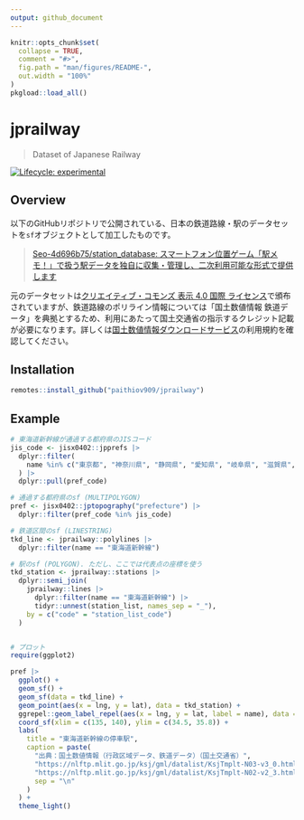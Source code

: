 ```yaml
---
output: github_document
---
```


<!-- README.md is generated from README.Rmd. Please edit that file -->

```r
knitr::opts_chunk$set(
  collapse = TRUE,
  comment = "#>",
  fig.path = "man/figures/README-",
  out.width = "100%"
)
pkgload::load_all()
```

# jprailway

> Dataset of Japanese Railway

<!-- badges: start -->
[![Lifecycle: experimental](https://img.shields.io/badge/lifecycle-experimental-orange.svg)](https://lifecycle.r-lib.org/articles/stages.html#experimental)
<!-- badges: end -->

## Overview

以下のGitHubリポジトリで公開されている、日本の鉄道路線・駅のデータセットを`sf`オブジェクトとして加工したものです。

> [Seo-4d696b75/station_database: スマートフォン位置ゲーム「駅メモ！」で扱う駅データを独自に収集・管理し、二次利用可能な形式で提供します](https://github.com/Seo-4d696b75/station_database)

元のデータセットは[クリエイティブ・コモンズ 表示 4.0 国際 ライセンス](https://creativecommons.org/licenses/by/4.0/)で頒布されていますが、鉄道路線のポリライン情報については「国土数値情報 鉄道データ」を典拠とするため、利用にあたって国土交通省の指示するクレジット記載が必要になります。詳しくは[国土数値情報ダウンロードサービス](https://nlftp.mlit.go.jp)の利用規約を確認してください。


## Installation

```r
remotes::install_github("paithiov909/jprailway")
```

## Example

```r
# 東海道新幹線が通過する都府県のJISコード
jis_code <- jisx0402::jpprefs |>
  dplyr::filter(
    name %in% c("東京都", "神奈川県", "静岡県", "愛知県", "岐阜県", "滋賀県", "京都府", "大阪府")
  ) |>
  dplyr::pull(pref_code)

# 通過する都府県のsf (MULTIPOLYGON)
pref <- jisx0402::jptopography("prefecture") |>
  dplyr::filter(pref_code %in% jis_code)

# 鉄道区間のsf (LINESTRING)
tkd_line <- jprailway::polylines |>
  dplyr::filter(name == "東海道新幹線")

# 駅のsf (POLYGON). ただし、ここでは代表点の座標を使う
tkd_station <- jprailway::stations |>
  dplyr::semi_join(
    jprailway::lines |>
      dplyr::filter(name == "東海道新幹線") |>
      tidyr::unnest(station_list, names_sep = "_"),
    by = c("code" = "station_list_code")
  )


# プロット
require(ggplot2)

pref |>
  ggplot() +
  geom_sf() +
  geom_sf(data = tkd_line) +
  geom_point(aes(x = lng, y = lat), data = tkd_station) +
  ggrepel::geom_label_repel(aes(x = lng, y = lat, label = name), data = tkd_station) +
  coord_sf(xlim = c(135, 140), ylim = c(34.5, 35.8)) +
  labs(
    title = "東海道新幹線の停車駅",
    caption = paste(
      "出典：国土数値情報（行政区域データ、鉄道データ）（国土交通省）",
      "https://nlftp.mlit.go.jp/ksj/gml/datalist/KsjTmplt-N03-v3_0.html",
      "https://nlftp.mlit.go.jp/ksj/gml/datalist/KsjTmplt-N02-v2_3.html",
      sep = "\n"
    )
  ) +
  theme_light()
```


